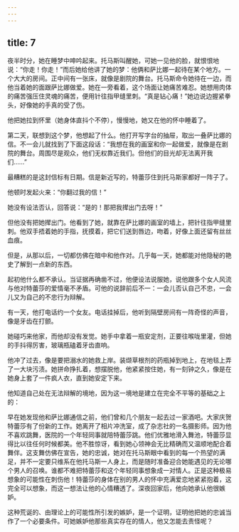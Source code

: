 ```yaml
---
---
---
```

title: 7
---




夜半时分，她在睡梦中呻吟起来。托马斯叫醒她，可她一见他的脸，就恨恨地说：“你走！你走！”而后她给他讲了她的梦：他俩和萨比娜一起待在某个地方。一个大大的房间。正中间有一张床，就像是剧院的舞台。托马斯命令她待在一边，而他当着她的面跟萨比娜做爱。她在一旁看着，这个场面让她痛苦难忍。她想用肉体的痛苦强压住灵魂的痛苦，便用针往指甲缝里刺。“真是钻心痛！”她边说边握紧拳头，好像她的手真的受了伤。

他把她拉到怀里（她身体直抖个不停），慢慢地，她又在他的怀中睡着了。

第二天，联想到这个梦，他想起了什么。他打开写字台的抽屉，取出一叠萨比娜的信。不一会儿就找到了下面这段话：“我想在我的画室和你一起做爱，就像是在剧院的舞台。周围尽是观众，他们无权靠近我们。但他们的目光却无法离开我们……”

最糟糕的是这封信标有日期。信是新近写的，特蕾莎住到托马斯家都好一阵子了。

他顿时发起火来：“你翻过我的信！”

她没有设法否认，回答说：“是的！那把我撵出门去呀！”

但他没有把她撵出门。他看到了她，就靠在萨比娜的画室的墙上，把针往指甲缝里刺。他双手捂着她的手指，抚摸着，把它们送到唇边，吻着，好像上面还留有丝丝血痕。

但是，从那以后，一切都仿佛在暗中和他作对。几乎每一天，她都能对他隐秘的艳史了解到一点新的东西。

起初他什么都不承认。当证据再确凿不过，他便设法说服她，说他跟多个女人风流与他对特蕾莎的爱情毫不矛盾。可他的说辞前后不一：一会儿否认自己不忠，一会儿又为自己的不忠行为辩解。

有一天，他打电话约一个女友。电话挂掉后，他听到隔壁房间有一阵奇怪的声音，像是牙齿在打颤。

她碰巧来他家，而他却没有发觉。她手中拿着一瓶安定剂，正要往喉咙里灌，但她的手抖得厉害，玻璃瓶磕着牙齿直响。

他冲了过去，像是要把溺水的她救上岸。装缬草根剂的药瓶掉到地上，在地毯上弄了一大块污渍。她拼命挣扎着，想摆脱他，他紧紧按住她，有一刻钟之久，像是在她身上套了一件疯人衣，直到她安定下来。

他知道自己处在无法辩解的境地，因为这一境地是建立在完全不平等的基础之上的：

早在她发现他和萨比娜通信之前，他们曾和几个朋友一起去过一家酒吧。大家庆贺特蕾莎有了份新的工作。她离开了相片冲洗室，成了杂志社的一名摄影师。因为他不喜欢跳舞，医院的一个年轻同事就陪特蕾莎跳。他们优雅地滑入舞池，特蕾莎显得比以往任何时候都美。他不胜惊讶，看到她心领神会无比精确而又温顺地配合着舞伴。这支舞仿佛在宣告，她的忠诚，她对在托马斯眼中看到的每一个热望的满足，并不一定要只维系在他托马斯一人身上，而是随时准备迎合她能遇见的无论哪个男人的召唤。谁都不难把特蕾莎和这个年轻同事想象成一对情人。正是这种极易想象的可能性在刺伤他！特蕾莎的身体在别的男人的怀中充满爱恋地紧紧抱着，这完全可以想象，而这一想法让他的心情糟透了。深夜回家后，他向她承认他很嫉妒。

这种荒诞的、由理论上的可能性所引发的嫉妒，是一个证明，证明他把她的忠诚当作了一个必要条件。可她嫉妒他那些真实存在的情人，他又怎能去责怪呢？